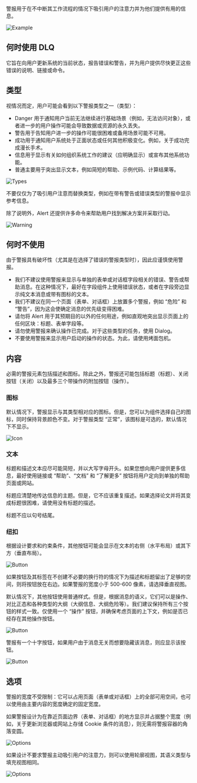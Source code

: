 警报用于在不中断其工作流程的情况下吸引用户的注意力并为他们提供有用的信息。

![Example](/static/images/design/Alert/Example.png)

## 何时使用 DLQ

它旨在向用户更新系统的当前状态，报告错误和警告，并为用户提供尽快更正这些错误的说明、链接或命令。

## 类型

视情况而定，用户可能会看到以下警报类型之一（类型）：

- Danger 用于通知用户当前无法继续进行基础场景（例如，无法访问对象），或者进一步的用户操作可能会导致数据或资源的永久丢失。
- 警告用于告知用户进一步的操作可能很困难或备用场景可能不可用。
- 成功用于通知用户系统处于正面状态或任何其他积极变化。例如，关于成功完成漫长手术。
- 信息用于显示有关如何组织系统工作的建议（应明确显示）或宣布其他系统功能。
- 普通主要用于突出显示文本，例如简短的帮助、示例代码、计算结果等。

![Types](/static/images/design/Alert/Types.png)

不要仅仅为了吸引用户注意而替换类型，例如在带有警告或错误类型的警报中显示参考信息。

除了说明外，Alert 还提供许多命令来帮助用户找到解决方案并采取行动。

![Warning](/static/images/design/Alert/Warning.png)

## 何时不使用

由于警报具有破坏性（尤其是在选择了错误的警报类型时），因此应谨慎使用警报。

- 我们不建议使用警报来显示与单独的表单或对话框字段相关的错误、警告或帮助消息。在这种情况下，最好在字段组件上使用错误状态，或者在字段旁边显示纯文本消息或带有图标的文本。
- 我们不建议在同一个页面（表单、对话框）上放置多个警报，例如 “危险” 和 “警告”，因为这会使确定消息的优先级变得困难。
- 请勿将 Alert 用于其预期目的以外的任何用途，例如直观地突出显示页面上的任何区块：标题、表单字段等。
- 请勿使用警报来确认操作已完成。对于这些类型的任务，使用 Dialog。
- 不要使用警报来显示用户启动的操作的状态。为此，请使用烤面包机。

## 内容

必需的警报元素包括描述和图标。除此之外，警报还可能包括标题（标题）、关闭按钮（关闭）以及最多三个带操作的附加按钮（操作）。

### 图标

默认情况下，警报显示与其类型相对应的图标。但是，您可以为组件选择自己的图标，同时保持背景颜色不变。对于警报类型 “正常”，该图标是可选的，默认情况下不显示。

![Icon](/static/images/design/Alert/Icon.png)

### 文本

标题和描述文本应尽可能简短，并以大写字母开头。如果您想向用户提供更多信息，最好使用链接或 “帮助”、“文档” 和 “了解更多” 按钮将用户定向到单独的帮助页面或网站。

标题应清楚地传达信息的主题。但是，它不应该重复描述。如果选择论文并将其变成标题很困难，请使用没有标题的描述。

标题不应以句号结尾。

### 纽扣

根据设计要求和约束条件，其他按钮可能会显示在文本的右侧（水平布局）或其下方（垂直布局）。

![Button](/static/images/design/Alert/Button1.png)

如果按钮及其标签在不创建不必要的换行符的情况下为描述和标题留出了足够的空间，则将按钮放在右边。如果警报的宽度小于 500-600 像素，请选择垂直视图。

默认情况下，其他按钮使用普通样式。但是，根据消息的语义，它们可以是操作、对比正态和各种类型的大纲（大纲信息、大纲危险等）。我们建议保持所有三个按钮的样式一致。仅使用一个 “操作” 按钮，并确保考虑页面的上下文，例如是否已经存在其他操作按钮。

![Button](/static/images/design/Alert/Button2.png)

警报有一个十字按钮，如果用户由于消息无关而想要隐藏该消息，则应显示该按钮。

![Button](/static/images/design/Alert/Button3.png)

## 选项

警报的宽度不受限制：它可以占用页面（表单或对话框）上的全部可用空间，也可以使用由主要内容的宽度确定的固定宽度。

如果警报设计为在靠近页面边界（表单、对话框）的地方显示并占据整个宽度（例如，关于更新浏览器或网站上存储 Cookie 条件的消息），则无需将警报容器的角落变圆。

![Options](/static/images/design/Alert/Options1.png)

如果设计不要求警报主动吸引用户的注意力，则可以使用轮廓视图，其语义类型与填充视图相同。

![Options](/static/images/design/Alert/Options2.png)